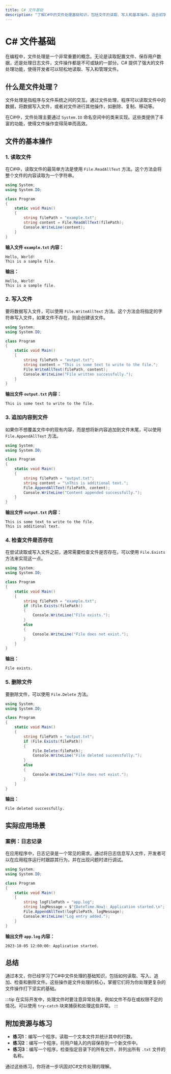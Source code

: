```yaml
---
title: C# 文件基础
description: "了解C#中的文件处理基础知识，包括文件的读取、写入和基本操作。适合初学者学习如何使用C#处理文件。"
---
```


# C# 文件基础

在编程中，文件处理是一个非常重要的概念。无论是读取配置文件、保存用户数据，还是处理日志文件，文件操作都是不可或缺的一部分。C# 提供了强大的文件处理功能，使得开发者可以轻松地读取、写入和管理文件。

## 什么是文件处理？

文件处理是指程序与文件系统之间的交互。通过文件处理，程序可以读取文件中的数据，将数据写入文件，或者对文件进行其他操作，如删除、复制、移动等。

在C#中，文件处理主要通过 `System.IO` 命名空间中的类来实现。这些类提供了丰富的功能，使得文件操作变得简单而高效。

## 文件的基本操作

### 1. 读取文件

在C#中，读取文件的最简单方法是使用 `File.ReadAllText` 方法。这个方法会将整个文件的内容读取为一个字符串。

```csharp
using System;
using System.IO;

class Program
{
    static void Main()
    {
        string filePath = "example.txt";
        string content = File.ReadAllText(filePath);
        Console.WriteLine(content);
    }
}
```

**输入文件 `example.txt` 内容：**
```
Hello, World!
This is a sample file.
```

**输出：**
```
Hello, World!
This is a sample file.
```

### 2. 写入文件

要将数据写入文件，可以使用 `File.WriteAllText` 方法。这个方法会将指定的字符串写入文件，如果文件不存在，则会创建该文件。

```csharp
using System;
using System.IO;

class Program
{
    static void Main()
    {
        string filePath = "output.txt";
        string content = "This is some text to write to the file.";
        File.WriteAllText(filePath, content);
        Console.WriteLine("File written successfully.");
    }
}
```

**输出文件 `output.txt` 内容：**
```
This is some text to write to the file.
```

### 3. 追加内容到文件

如果你不想覆盖文件中的现有内容，而是想将新内容追加到文件末尾，可以使用 `File.AppendAllText` 方法。

```csharp
using System;
using System.IO;

class Program
{
    static void Main()
    {
        string filePath = "output.txt";
        string content = "\nThis is additional text.";
        File.AppendAllText(filePath, content);
        Console.WriteLine("Content appended successfully.");
    }
}
```

**输出文件 `output.txt` 内容：**
```
This is some text to write to the file.
This is additional text.
```

### 4. 检查文件是否存在

在尝试读取或写入文件之前，通常需要检查文件是否存在。可以使用 `File.Exists` 方法来实现这一点。

```csharp
using System;
using System.IO;

class Program
{
    static void Main()
    {
        string filePath = "example.txt";
        if (File.Exists(filePath))
        {
            Console.WriteLine("File exists.");
        }
        else
        {
            Console.WriteLine("File does not exist.");
        }
    }
}
```

**输出：**
```
File exists.
```

### 5. 删除文件

要删除文件，可以使用 `File.Delete` 方法。

```csharp
using System;
using System.IO;

class Program
{
    static void Main()
    {
        string filePath = "output.txt";
        if (File.Exists(filePath))
        {
            File.Delete(filePath);
            Console.WriteLine("File deleted successfully.");
        }
        else
        {
            Console.WriteLine("File does not exist.");
        }
    }
}
```

**输出：**
```
File deleted successfully.
```

## 实际应用场景

### 案例：日志记录

在应用程序中，日志记录是一个常见的需求。通过将日志信息写入文件，开发者可以在应用程序运行时跟踪其行为，并在出现问题时进行调试。

```csharp
using System;
using System.IO;

class Program
{
    static void Main()
    {
        string logFilePath = "app.log";
        string logMessage = $"{DateTime.Now}: Application started.\n";
        File.AppendAllText(logFilePath, logMessage);
        Console.WriteLine("Log entry added.");
    }
}
```

**输出文件 `app.log` 内容：**
```
2023-10-05 12:00:00: Application started.
```

## 总结

通过本文，你已经学习了C#中文件处理的基础知识，包括如何读取、写入、追加、检查和删除文件。这些操作是文件处理的核心，掌握它们将为你处理更复杂的文件操作打下坚实的基础。

:::tip
在实际开发中，处理文件时要注意异常处理，例如文件不存在或权限不足的情况。可以使用 `try-catch` 块来捕获和处理这些异常。
:::

## 附加资源与练习

- **练习1**：编写一个程序，读取一个文本文件并统计其中的行数。
- **练习2**：编写一个程序，将用户输入的内容保存到一个新文件中。
- **练习3**：编写一个程序，检查指定目录下的所有文件，并列出所有 `.txt` 文件的名称。

通过这些练习，你将进一步巩固对C#文件处理的理解。